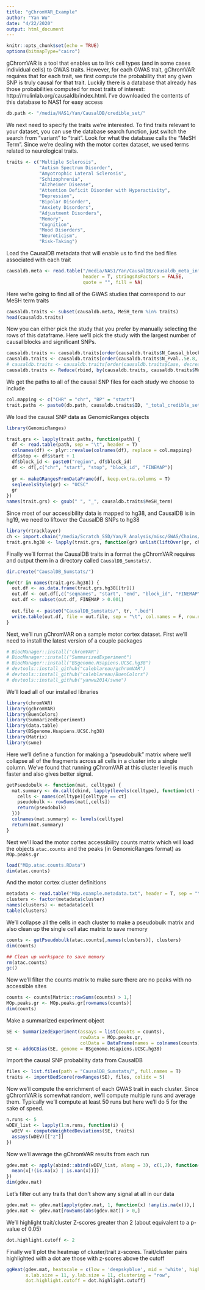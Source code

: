 ```yaml
---
title: "gChromVAR_Example"
author: "Yan Wu"
date: "4/22/2020"
output: html_document
---
```


```r
knitr::opts_chunk$set(echo = TRUE)
options(bitmapType="cairo")
```


gChromVAR is a tool that enables us to link cell types (and in some cases individual cells) to GWAS traits.
However, for each GWAS trait, gChromVAR requires that for each trait, we first compute the probability that any given
SNP is truly causal for that trait. Luckily there is a database that already has those probabilities computed
for most traits of interest: http://mulinlab.org/causaldb/index.html. I've downloaded the contents of this database
to NAS1 for easy access
```r
db.path <- "/media/NAS1/Yan/CausalDB/credible_set/"
```


We next need to specify the traits we're interested. To find traits relevant to your dataset, you can use
the database search function, just switch the search from "variant" to "trait". Look for what the database
calls the "MeSH Term". Since we're dealing with the motor cortex dataset, we used terms related to 
neurological traits.
```r
traits <- c("Multiple Sclerosis", 
            "Autism Spectrum Disorder",
            "Amyotrophic Lateral Sclerosis",
            "Schizophrenia",
            "Alzheimer Disease", 
            "Attention Deficit Disorder with Hyperactivity",
            "Depression",
            "Bipolar Disorder",
            "Anxiety Disorders",
            "Adjustment Disorders",
            "Memory",
            "Cognition",
            "Mood Disorders",
            "Neuroticism",
            "Risk-Taking")
```


Load the CausalDB metadata that will enable us to find the bed files associated with each trait
```r
causaldb.meta <- read.table("/media/NAS1/Yan/CausalDB/causaldb_meta_info_v1.txt", sep = "\t", 
                            header = T, stringsAsFactors = FALSE,
                            quote = "", fill = NA)
```


Here we're going to find all of the GWAS studies that correspond to our MeSH term traits
```r
causaldb.traits <- subset(causaldb.meta, MeSH_term %in% traits)
head(causaldb.traits)
```


Now you can either pick the study that you prefer by manually selecting the rows of this dataframe.
Here we'll pick the study with the largest number of causal blocks and significant SNPs.
```r
causaldb.traits <- causaldb.traits[order(causaldb.traits$N_Causal_blocks, decreasing = T),]
causaldb.traits <- causaldb.traits[order(causaldb.traits$N_Pval..5e.8, decreasing = T),]
# causaldb.traits <- causaldb.traits[order(causaldb.traits$Case, decreasing = T),]
causaldb.traits <- Reduce(rbind, by(causaldb.traits, causaldb.traits$MeSH_term, head, n = 1))
```


We get the paths to all of the causal SNP files for each study we choose to include
```r
col.mapping <- c("CHR" = "chr", "BP" = "start")
trait.paths <- paste0(db.path, causaldb.traits$ID, "_total_credible_set.txt")
```      


We load the causal SNP data as GenomicRanges objects
```r
library(GenomicRanges)

trait.grs <- lapply(trait.paths, function(path) {
  df <- read.table(path, sep = "\t", header = T)
  colnames(df) <- plyr::revalue(colnames(df), replace = col.mapping)
  df$stop <- df$start + 1
  df$block_id <- paste0("region", df$block_id)
  df <- df[,c("chr", "start", "stop", "block_id", "FINEMAP")]
  
  gr <- makeGRangesFromDataFrame(df, keep.extra.columns = T)
  seqlevelsStyle(gr) <- "UCSC"
  gr
})
names(trait.grs) <- gsub(" ", "_", causaldb.traits$MeSH_term)
```


Since most of our accessibility data is mapped to hg38, and CausalDB is in hg19, we need to liftover the
CausalDB SNPs to hg38
```r
library(rtracklayer)
ch <- import.chain("/media/Scratch_SSD/Yan/R_Analysis/misc/GWAS/Chains/hg19ToHg38.over.chain")
trait.grs.hg38 <- lapply(trait.grs, function(gr) unlist(liftOver(gr, ch)))
```


Finally we'll format the CausalDB traits in a format the gChromVAR requires and output them in a directory called
`CausalDB_Sumstats/`.
```r
dir.create("CausalDB_Sumstats/")

for(tr in names(trait.grs.hg38)) {
  out.df <- as.data.frame(trait.grs.hg38[[tr]])
  out.df <- out.df[,c("seqnames", "start", "end", "block_id", "FINEMAP")]
  out.df <- subset(out.df, FINEMAP > 0.001)
  
  out.file <- paste0("CausalDB_Sumstats/", tr, ".bed")
  write.table(out.df, file = out.file, sep = "\t", col.names = F, row.names = F, quote = F)
}
```


Next, we'll run gChromVAR on a sample motor cortex dataset. First we'll need to install the latest version of
a couple packages
```r
# BiocManager::install("chromVAR")
# BiocManager::install("SummarizedExperiment")
# BiocManager::install("BSgenome.Hsapiens.UCSC.hg38")
# devtools::install_github("caleblareau/gchromVAR")
# devtools::install_github("caleblareau/BuenColors")
# devtools::install_github("yanwu2014/swne")
```


We'll load all of our installed libraries
```r
library(chromVAR)
library(gchromVAR)
library(BuenColors)
library(SummarizedExperiment)
library(data.table)
library(BSgenome.Hsapiens.UCSC.hg38)
library(Matrix)
library(swne)
```


Here we'll define a function for making a "pseudobulk" matrix where we'll collapse all of the fragments across
all cells in a cluster into a single column. We've found that running gChromVAR at this cluster level is much
faster and also gives better signal.
```r
getPseudobulk <- function(mat, celltype) {
  mat.summary <- do.call(cbind, lapply(levels(celltype), function(ct) {
    cells <- names(celltype)[celltype == ct]
    pseudobulk <- rowSums(mat[,cells])
    return(pseudobulk)
  }))
  colnames(mat.summary) <- levels(celltype)
  return(mat.summary)
}
```



Next we'll load the motor cortex accessibility counts matrix which will load the objects `atac.counts` and
the peaks (in GenomicRanges format) as `MOp.peaks.gr`
```r
load("MOp.atac.counts.RData")
dim(atac.counts)
```


And the motor cortex cluster definitions
```r
metadata <- read.table("MOp.example.metadata.txt", header = T, sep = "\t")
clusters <- factor(metadata$cluster)
names(clusters) <- metadata$cell
table(clusters)
```


We'll collapse all the cells in each cluster to make a pseudobulk matrix and also clean up the single cell atac
matrix to save memory
```r
counts <- getPseudobulk(atac.counts[,names(clusters)], clusters)
dim(counts)

## Clean up workspace to save memory
rm(atac.counts)
gc()
```

Now we'll filter the counts matrix to make sure there are no peaks with no accessible sites
```r
counts <- counts[Matrix::rowSums(counts) > 1,]
MOp.peaks.gr <- MOp.peaks.gr[rownames(counts)]
dim(counts)
```

Make a summarized experiment object
```r
SE <- SummarizedExperiment(assays = list(counts = counts),
                           rowData = MOp.peaks.gr, 
                           colData = DataFrame(names = colnames(counts)))
SE <- addGCBias(SE, genome = BSgenome.Hsapiens.UCSC.hg38)
```


Import the causal SNP probability data from CausalDB
```r
files <- list.files(path = "CausalDB_Sumstats/", full.names = T)
traits <- importBedScore(rowRanges(SE), files, colidx = 5)
```


Now we'll compute the enrichment of each GWAS trait in each cluster. Since gChromVAR is somewhat random, we'll
compute multiple runs and average them. Typically we'll compute at least 50 runs but here we'll do 5 for the sake of
speed.
```r
n.runs <- 5
wDEV_list <- lapply(1:n.runs, function(i) {
  wDEV <- computeWeightedDeviations(SE, traits)
  assays(wDEV)[["z"]]
})
```


Now we'll average the gChromVAR results from each run
```r
gdev.mat <- apply(abind::abind(wDEV_list, along = 3), c(1,2), function(x) {
  mean(x[!(is.na(x) | is.nan(x))])
})
dim(gdev.mat)
```


Let's filter out any traits that don't show any signal at all in our data
```r
gdev.mat <- gdev.mat[apply(gdev.mat, 1, function(x) !any(is.na(x))),]
gdev.mat <- gdev.mat[rowSums(abs(gdev.mat)) > 0,]
```


We'll highlight trait/cluster Z-scores greater than 2 (about equivalent to a p-value of 0.05)
```r
dot.highlight.cutoff <- 2
```


Finally we'll plot the heatmap of cluster/trait z-scores. Trait/cluster pairs highlighted with a dot are those
with z-scores above the cutoff
```r
ggHeat(gdev.mat, heatscale = c(low = 'deepskyblue', mid = 'white', high = 'magenta'),
       x.lab.size = 11, y.lab.size = 11, clustering = "row",
       dot.highlight.cutoff = dot.highlight.cutoff)
```